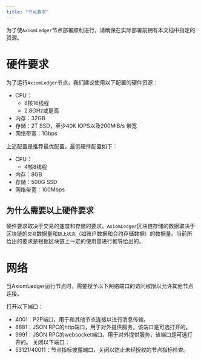 ```yaml
---
title: "节点要求"
---
```


为了使`AxiomLedger`节点部署顺利进行，请确保在实际部署前拥有本文档中指定的资源。

# 硬件要求

为了运行`AxiomLedger`节点，我们建议使用以下配置的硬件资源：
- CPU：
    - 8核16线程
    - 2.8GHz或更高
- 内存：32GB
- 存储：2T SSD，至少40K IOPS以及200MiB/s 带宽
- 网络带宽：1Gbps

上述配置是推荐最优配置，最低硬件配置如下：
- CPU：
  - 4核8线程
- 内存：8GB
- 存储：500G SSD
- 网络带宽：100Mbps

## 为什么需要以上硬件要求

硬件要求取决于交易的速度和存储的要求。`AxiomLedger`区块链存储的数据取决于区块链的`交易`数据量和`链上状态`（如账户数据和合约存储数据）的数据量。当前所给出的要求是根据区块链上一定的使用量进行推导给出的。

# 网络
当AxiomLedger运行节点时，需要授予以下网络端口的访问权限以允许其他节点连接。

打开以下端口：
- 4001：P2P端口，用于和其他节点连接以进行消息传输。
- 8881：JSON RPC的http端口，用于对外提供服务，该端口是可选打开的。
- 9991：JSON RPC的websocket端口，用于对外提供服务，该端口是可选打开的。
关闭以下端口：
- 53121/40011：节点指标披露端口，关闭以防止未经授权的节点指标检查。
